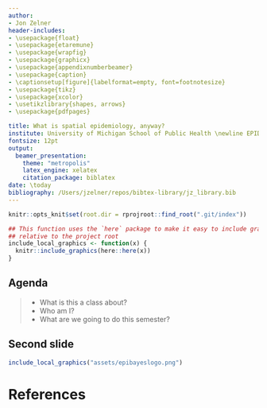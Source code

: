 ```yaml
---
author:
- Jon Zelner
header-includes:
- \usepackage{float}
- \usepackage{etaremune}
- \usepackage{wrapfig}
- \usepackage{graphicx}
- \usepackage{appendixnumberbeamer}
- \usepackage{caption}
- \captionsetup[figure]{labelformat=empty, font=footnotesize}
- \usepackage{tikz}
- \usepackage{xcolor}
- \usetikzlibrary{shapes, arrows}
- \usepackage{pdfpages}

title: What is spatial epidemiology, anyway? 
institute: University of Michigan School of Public Health \newline EPID 684 \newline Winter 2022 \newline \newline `jzelner@umich.edu` \newline `epibayes.io`
fontsize: 12pt
output: 
  beamer_presentation:
    theme: "metropolis"
    latex_engine: xelatex
    citation_package: biblatex
date: \today
bibliography: /Users/jzelner/repos/bibtex-library/jz_library.bib
---
```



```r
knitr::opts_knit$set(root.dir = rprojroot::find_root(".git/index"))

## This function uses the `here` package to make it easy to include graphics in a directory
## relative to the project root
include_local_graphics <- function(x) {
  knitr::include_graphics(here::here(x))
}

```

## Agenda

>- What is this a class about? 
>- Who am I?
>- What are we going to do this semester?

## Second slide

```r
include_local_graphics("assets/epibayeslogo.png")
```


# References
